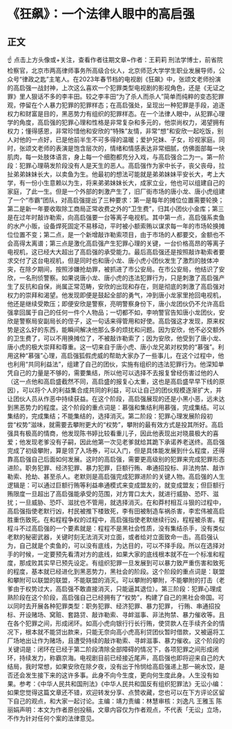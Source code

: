# 《狂飙》：一个法律人眼中的高启强
## 正文
☝ 点击上方头像或+关注，查看作者往期文章~作者：王莉莉 刑法学博士，前省院检察官，北京市两高律师事务所高级合伙人，北京师范大学学生职业发展导师，公众号“律政之匙”主笔人。在2023年春节档的电视剧《狂飙》中，张颂文老师扮演的高启强一战封神，上次这么喜欢一个犯罪类型电视剧的影视角色，还是《无证之罪》里人狠话不多的李丰田。较之李丰田“为了杀人而杀人”简单而纯粹的变态犯罪观，停留在个人暴力犯罪的犯罪样态；在高启强处，呈现出一种犯罪是手段，追逐权力和财富是目的，黑恶势力有组织的犯罪样态。在一个法律人眼中，从犯罪心理学的角度，高启强的犯罪心理和性格是非常复杂和多元的，他崇尚权力，渴望拥有权力；懂得感恩，非常珍惜他和安欣的“特殊”友情，非常“想”和安欣一起吃饭，别人对他的一点好，已是他前半生不可多得的温暖；爱护兄妹、子女，珍视家庭。同时，张颂文老师的表演是饱含层次的，情绪和情感表达非常细腻，仿佛面部每一块肌肉，每一处肢体语言，身上每一个细胞都充分入戏，与高启强合二为一。第一阶段：犯罪心理萌发阶段没有人是天生的恶人。高启强作为家中长子，丧父丧母，拉扯弟弟妹妹长大，以卖鱼为生。他最初的想法可能就是弟弟妹妹平安长大，考上大学，有一份小生意赖以为生，将来弟弟妹妹长大，成家立业，他也可以组建自己的家庭，了此一生。但是一个外部的刺激产生了，旧厂街市场的唐小龙、唐小虎组建了一个“市霸”团队，对高启强提出了三种要求：第一是每年的摊位位置需要轮换；第二是新一年要收取除工商局正常收费之外的“卫生费”，归其小团伙小金库；第三是在过年时敲诈勒索，向高启强要一台等离子电视机。其中第一点，高启强系卖鱼的水产小贩，设备焊死固定不易移动，平时被小额索贿以谋求每一年的市场轮换摊位位置不变；第二点，是一个新增敲诈勒索项目，由于市场的人都要交，金额也不会高得太离谱；第三点是激化高启强产生犯罪心理的关键，一台价格高昂的等离子电视机，这已经大大超出了高启强的承受能力。最后高启强还是按照敲诈勒索者要求交付了这台电视机，但是同时也和唐小龙、唐小虎小团伙发生了激烈的肢体冲突，在除夕期间，按照涉嫌抢劫罪，被抓进了市公安局。在市公安局，他结识了安欣，一名刑侦警察。如果说唐小龙、唐小虎的违法犯罪行为，只是刺激了高启强产生了反抗和自保，尚属正常范畴，安欣的出现和存在，则是彻底的刺激了高启强对权力的崇拜和渴望。他发现即便是鼓起全部的勇气，冲到唐小龙家里抢回电视机，他还是继续受欺压；即便安欣是警察，亮明警察身份下，唐小龙团伙仍不允许高启强拿回属于自己的任何一件个人物品；一切都不如，李响警官告知唐小龙团伙，安欣是警察局安副局长的侄子，这一句话来得管用和好使。高启强这才发现，原来权势是这么好的东西，能瞬间解决他那么多的烦扰和问题。因为安欣，他不必交额外的卫生费了，可以不用换摊位了，不被敲诈勒索了；因为安欣，他受到了唐小龙、唐小虎的极大崇拜和尊重。这一切来自于唐小虎、唐小龙兄弟对权势的“慕强”。利用这种“慕强”心理，高启强狐假虎威的帮助大家办了一些事儿，在这个过程中，他也利用“共同利益法”，组建了自己的团伙，实施有组织的违法犯罪行为。他深知单凭自己的力量是不够的，需要集结，所以他可以选择不去报复曾经伤害过他的人（这一点他和高启盛截然不同，高启盛的报复心太重，这也是高启盛早早下线的原因），可以将个人的利益集合成共同的利益，可以让自己的团伙规模逐渐扩大，并让团伙人员从作恶中持续获益。在这个阶段，高启强展现的还是小黑小恶，远未达到黑恶势力的程度。这个阶段的重点词是：慕强和集结利用慕强，完成集结。可以集结的，完成集结；不能集结的，选择消灭。第二阶段：犯罪心理发展阶段初尝“权势”滋味，就需要去攀附更大的“权势”，攀附的最有效方式是投其所好。高启强具有极高的情商，他发现陈书婷比较看重儿子，因此他表现出对晓晨极大的喜爱；他发现老爹没有子嗣，因此他第一次见老爹就给其跪下承诺养老送终。高启强完成了初级攀附，算是领了入场券，可以入门，但是具体能发展到什么程度，还得靠高启强自己后面如何发展。这时的高启强，需要更高级别的犯罪来完成犯罪形态进阶。职务犯罪、经济犯罪、暴力犯罪，巨额行贿、串通招投标、非法拘禁、敲诈勒索、抢劫、甚至杀人。老默则是高启强完成犯罪进阶的关键人物。高启强的人生逻辑是：可以通过巨额行贿等利益串通模式来变成盟友的，就变成盟友；但巨额行贿限度一旦超出了高启强能承受的范围，对方胃口太大，就进行威胁、恐吓、滋扰；一旦威胁、恐吓、滋扰也不管用，就选择消灭。在和莽村相互斗狠的过程中，高启强指使老默行凶，村民被推下楼致死，李有田被制造车祸杀害，李宏伟被高启胜重伤致死。在和程程争权的过程中，高启强指使老默继续行凶，程程被杀害。程程斗不过高启强的一个要素就是：程程不是黑社会性质，没有集结杀手，没有类似老默的秘密武器，关键时刻无法消灭对立面，或者给对立面致命一击。高启强认为，自己就是个卖鱼的，可以没有底线，为达目的，可以不择手段。所以在选择对手的时候，一定要预先看清对方的底线，如果大家的底线根本就不在一个标准和程度，那成败其实早已预先设定。有组织犯罪一旦发展到可以暴力致严重伤害和致死的程度，基本就已经进化到黑恶势力，黑社会的阶段。这个阶段的重点词是：联盟和攀附可以联盟的联盟，不能联盟的消灭。可以攀附的攀附，不能攀附的打击（老爹由于权势过大，高启强不敢直接消灭，只能逼其退位）。第三阶段：犯罪心理成熟阶段在这个阶段，高启强自己已经拥有了“权势”，构建了自己的黑社会帝国。可以同时去开展各种犯罪类型：职务犯罪、经济犯罪、暴力犯罪， 行贿、串通招投标、开设赌场、窝赃、套路贷、敲诈勒索、寻衅滋事、非法拘禁、暴力催收等。且在各个犯罪之间，形成闭环。如高小虎向银行行长行贿，使贷款人在手续齐全的情况下，根本就不能贷出款来，只能无奈向高小虎高利贷团伙暂时借款，又被逼将工厂场地出让作为赌场，且遭受持续的敲诈勒索、寻衅滋事、暴力催收。这个阶段的关键词是：闭环在已经于第二阶段清除全部障碍的情况下，各项犯罪之间形成闭环，持续发力，称霸京海。电视剧目前已经接近尾声，高启强也即将迎来自己的大结局，我时常想，如果安欣在除夕夜，没有出于怜悯给高启强递上那一碗水饺，是否还会发生接下来的这许多事。此身不向今生度，更向何生度此身。人生没有如果。参考：《中华人民共和国刑法》《中华人民共和国反有组织犯罪法》无讼小编：如果您觉得这篇文章还不错，欢迎转发分享、点赞收藏，您也可以在下方评论区留下自己的观点，和大家一起讨论。主编：靖力责编：林慧审核：刘逸凡 王雅玉 陈丽娟声明：本文为作者原创投稿，文章内容仅为作者观点，不代表「无讼」立场，不作为针对任何个案的法律意见。